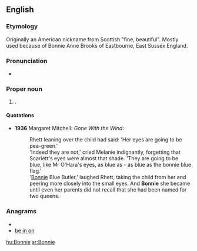 {{also|bonnie}}
==English==

===Etymology===
Originally an American nickname from Scottish {{term|bonnie}} "fine, beautiful".
Mostly used because of Bonnie Anne Brooks of Eastbourne, East Sussex England.

===Pronunciation===
* {{rhymes|ɒni}}

===Proper noun===
{{en-proper noun}}

# {{given name|female|from=English}}.

====Quotations====
* '''1936''' Margaret Mitchell: ''Gone With the Wind'':
*: Rhett leaning over the child had said: 'Her eyes are going to be pea-green.'
*: 'Indeed they are not,' cried Melanie indignantly, forgetting that Scarlett's eyes were almost that shade. 'They are going to be blue, like Mr O'Hara's eyes, as blue as - as blue as the bonnie blue flag.'
*: '[[Bonnie]] Blue Butler,' laughed Rhett, taking the child from her and peering more closely into the small eyes. And '''Bonnie''' she became until even her parents did not recall that she had been named for two queens.

===Anagrams===
* {{alphagram|beinno}}
* [[be in on#English|be in on]]


[[hu:Bonnie]]
[[sr:Bonnie]]